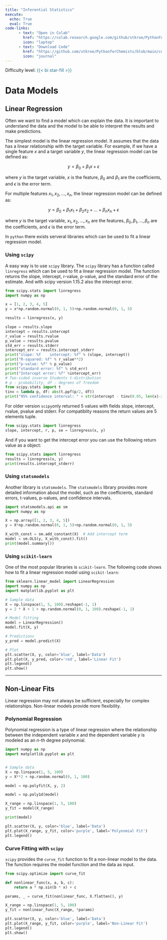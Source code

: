 ```yaml
---
title: "Inferential Statistics"
execute: 
  echo: True
  eval: True
code-links:
      - text: "Open in Colab"
        href: "https://colab.research.google.com/github/stkroe/PythonForChemists/blob/main/course/notebooks/SimpleDataModels.ipynb"
        icon: "laptop"
      - text: "Download Code"
        href: "https://github.com/stkroe/PythonforChemists/blob/main/course/notebooks/SimpleDataModels.ipynb"
        icon: "journal"
--- 
```


Difficulty level: <span style="color:#2B7492">{{< bi star-fill >}} </span>

# Data Models {.unnumbered}

## Linear Regression {.unnumbered}

Often we want to find a model which can explain the data.
It is important to understand the data and the model to be able to interpret the results and make predictions.

The simplest model is the linear regression model. It assumes that the data has a linear relationship with the target variable. 
For example, if we have a single feature $x$ and a target variable $y$, the linear regression model can be defined as:

$$
y = \beta_0 + \beta_1 x + \epsilon
$$

where $y$ is the target variable, $x$ is the feature, $\beta_0$ and $\beta_1$ are the coefficients, and $\epsilon$ is the error term.

For multiple features $x_1, x_2, \ldots, x_n$, the linear regression model can be defined as:

$$
y = \beta_0 + \beta_1 x_1 + \beta_2 x_2 + \ldots + \beta_n x_n + \epsilon
$$

where $y$ is the target variable, $x_1, x_2, \ldots, x_n$ are the features, $\beta_0, \beta_1, \ldots, \beta_n$ are the coefficients, and $\epsilon$ is the error term.


In `python` there exists serveral libraries which can be used to fit a linear regression model.

### Using `scipy`{.unnumbered}

A easy way is to use `scipy` library. The `scipy` library has a function called `linregress` which can be used to fit a linear regression model. The function returns the slope, intercept, r-value, p-value, and the standard error of the estimate. And with scipy version 1.15.2 also the intercept error.

```python
from scipy.stats import linregress
import numpy as np

x = [1, 2, 3, 4, 5]
y = x*np.random.normal(0, 1, 5)+np.random.normal(0, 1, 5)

results = linregress(x, y)

slope = results.slope
intercept = results.intercept
r_value = results.rvalue
p_value = results.pvalue
std_err = results.stderr
intercept_err = results.intercept_stderr
print("slope: %f    intercept: %f" % (slope, intercept))
print("R-squared: %f" % r_value**2)
print("p-value: %f" % p_value)
print("standard error: %f" % std_err)
print("Intercept error: %f" %intercept_err)
# Two-sided inverse Students t-distribution
# p - probability, df - degrees of freedom
from scipy.stats import t
tinv = lambda p, df: abs(t.ppf(p/2, df))
print("95% confidence interval: " + str(intercept - tinv(0.05, len(x)-2)*intercept_err) + " to " + str(intercept + tinv(0.05, len(x)-2)*intercept_err))
```

:::{.callout-important}
For older version `scipy`only returned 5 values with fields slope, intercept, rvalue, pvalue and stderr. For compatiblity reasons the return values are 5 elements tuple.

```python
from scipy.stats import linregress
slope, intercept, r, p, se = linregress(x, y)
```
And if you want to get the intercept error you can use the following return value as a object:

```python
from scipy.stats import linregress
results = linregress(x, y)
print(results.intercept_stderr)
```
:::

### Using `statsmodels`{.unnumbered}

Another library is `statsmodels`. The `statsmodels` library provides more detailed information about the model, such as the coefficients, standard errors, t-values, p-values, and confidence intervals.

```python
import statsmodels.api as sm
import numpy as np

X = np.array([1, 2, 3, 4, 5])
y = X*np.random.normal(0, 1, 5)+np.random.normal(0, 1, 5)

X_with_const = sm.add_constant(X)  # Add intercept term
model = sm.OLS(y, X_with_const).fit()
print(model.summary())
```


### Using `scikit-learn` {.unnumbered}
One of the most popular libraries is `scikit-learn`. The following code shows how to fit a linear regression model using `scikit-learn`:


```python
from sklearn.linear_model import LinearRegression
import numpy as np
import matplotlib.pyplot as plt

# Sample data
X = np.linspace(1, 5, 100).reshape(-1, 1)
y = 2 * X + 1 + np.random.normal(0, 1, 100).reshape(-1, 1)

# Model fitting
model = LinearRegression()
model.fit(X, y)

# Predictions
y_pred = model.predict(X)

# Plot
plt.scatter(X, y, color='blue', label='Data')
plt.plot(X, y_pred, color='red', label='Linear Fit')
plt.legend()
plt.show()
```
---

## Non-Linear Fits
Linear regression may not always be sufficient, especially for complex relationships. Non-linear models provide more flexibility.

### Polynomial Regression

Polynomial regression is a type of linear regression where the relationship between the independent variable $x$ and the dependent variable $y$ is modeled as an $n$-th degree polynomial.

```python
import numpy as np
import matplotlib.pyplot as plt


# Sample data
X = np.linspace(1, 5, 100)
y = X**2 + np.random.normal(0, 1, 100)

model = np.polyfit(X, y, 2)

model = np.poly1d(model)

X_range = np.linspace(1, 5, 100)
y_fit = model(X_range)

print(model)

plt.scatter(X, y, color='blue', label='Data')
plt.plot(X_range, y_fit, color='purple', label='Polynomial Fit')
plt.legend()


```

### Curve Fitting with `scipy`

`scipy` provides the `curve_fit` function to fit a non-linear model to the data. The function requires the model function and the data as input.

```python
from scipy.optimize import curve_fit

def nonlinear_func(x, a, b, c):
    return a * np.sin(b * x) + c

params, _ = curve_fit(nonlinear_func, X.flatten(), y)

X_range = np.linspace(1, 5, 100)
y_fit = nonlinear_func(X_range, *params)

plt.scatter(X, y, color='blue', label='Data')
plt.plot(X_range, y_fit, color='purple', label='Non-Linear Fit')
plt.legend()
plt.show()
```


